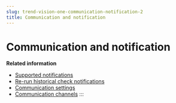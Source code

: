 ```yaml
---
slug: trend-vision-one-communication-notification-2
title: Communication and notification
---
```

# Communication and notification

**Related information**

- [Supported notifications](supported-notifications-2.mdx)
- [Re-run historical check notifications](rerun-historical-checks-2.mdx)
- [Communication settings](communication-settings-2.mdx)
- [Communication channels](communication-channels-2.mdx)
:::

